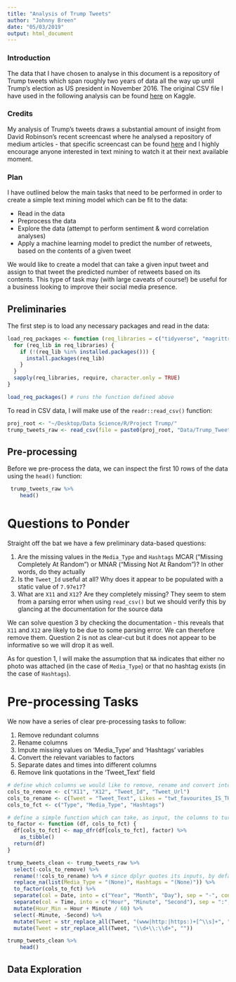 ```yaml
---
title: "Analysis of Trump Tweets"
author: "Johnny Breen"
date: "05/03/2019"
output: html_document
---
```


### Introduction

The data that I have chosen to analyse in this document is a repository of Trump tweets which span roughly two years of data all the way up until Trump's election as US president in November 2016. The original CSV file I have used in the following analysis can be found [here](https://www.kaggle.com/kingburrito666/better-donald-trump-tweets) on Kaggle.

### Credits

My analysis of Trump's tweets draws a substantial amount of insight from David Robinson's recent screencast where he analysed a repository of medium articles - that specific screencast can be found [here](https://www.youtube.com/watch?v=C69QyycHsgE) and I highly encourage anyone interested in text mining to watch it at their next available moment.

### Plan

I have outlined below the main tasks that need to be performed in order to create a simple text mining model which can be fit to the data:

* Read in the data
* Preprocess the data
* Explore the data (attempt to perform sentiment & word correlation analyses)
* Apply a machine learning model to predict the number of retweets, based on the contents of a given tweet

We would like to create a model that can take a given input tweet and assign to that tweet the predicted number of retweets based on its contents. This type of task may (with large caveats of course!) be useful for a business looking to improve their social media presence.

## Preliminaries

The first step is to load any necessary packages and read in the data:

```r
load_req_packages <- function (req_libraries = c("tidyverse", "magrittr", "broom", "widyr", "ggraph", "igraph")) {
  for (req_lib in req_libraries) {
    if (!(req_lib %in% installed.packages())) {
      install.packages(req_lib)
    }
  }
  sapply(req_libraries, require, character.only = TRUE)
}

load_req_packages() # runs the function defined above
```

To read in CSV data, I will make use of the `readr::read_csv()` function: 

```r
proj_root <- "~/Desktop/Data Science/R/Project Trump/" 
trump_tweets_raw <- read_csv(file = paste0(proj_root, "Data/Trump_Tweets.csv"))
```

## Pre-processing

Before we pre-process the data, we can inspect the first 10 rows of the data using the `head()` function:

```r
 trump_tweets_raw %>%
    head()
```

# Questions to Ponder

Straight off the bat we have a few preliminary data-based questions:

1. Are the missing values in the `Media_Type` and `Hashtags` MCAR ("Missing Completely At Random") or MNAR ("Missing Not At Random")? In other words, do they actually 
2. Is the `Tweet_Id` useful at all? Why does it appear to be populated with a static value of `7.97e17`?
3. What are `X11` and `X12`? Are they completely missing? They seem to stem from a parsing error when using `read_csv()` but we should verify this by glancing at the documentation for the source data

We can solve question 3 by checking the documentation - this reveals that `X11` and `X12` are likely to be due to some parsing error. We can therefore remove them. Question 2 is not as clear-cut but it does not appear to be informative so we will drop it as well.

As for question 1, I will make the assumption that `NA` indicates that either no photo was attached (in the case of `Media_Type`) or that no hashtag exists (in the case of `Hashtags`).

# Pre-processing Tasks

We now have a series of clear pre-processing tasks to follow:

1. Remove redundant columns
2. Rename columns 
3. Impute missing values on 'Media_Type' and 'Hashtags' variables
4. Convert the relevant variables to factors
5. Separate dates and times into different columns
6. Remove link quotations in the 'Tweet_Text' field

```r
# define which columns we would like to remove, rename and convert into factors
cols_to_remove <- c("X11", "X12", "Tweet_Id", "Tweet_Url")
cols_to_rename <- c(Tweet = "Tweet_Text", Likes = "twt_favourites_IS_THIS_LIKE_QUESTION_MARK")
cols_to_fct <- c("Type", "Media_Type", "Hashtags")

# define a simple function which can take, as input, the columns to turn into factors and output the corrected dataframe
to_factor <- function (df, cols_to_fct) {
  df[cols_to_fct] <- map_dfr(df[cols_to_fct], factor) %>%
    as_tibble()
  return(df)
}

trump_tweets_clean <- trump_tweets_raw %>%
  select(-cols_to_remove) %>% 
  rename(!!cols_to_rename) %>% # since dplyr quotes its inputs, by default, we need to communicate that we have already done this (i.e. we don't want 'rename' to take 'cols_to_rename' too literally...) by using '!!'
  replace_na(list(Media_Type = "(None)", Hashtags = "(None)")) %>%
  to_factor(cols_to_fct) %>% 
  separate(col = Date, into = c("Year", "Month", "Day"), sep = "-", convert = TRUE) %>% 
  separate(col = Time, into = c("Hour", "Minute", "Second"), sep = ":", convert = TRUE) %>% 
  mutate(Hour_Min = Hour + Minute / 60) %>% 
  select(-Minute, -Second) %>% 
  mutate(Tweet = str_replace_all(Tweet, "(www|http:|https:)+[^\\s]+", "")) %>% # remove links
  mutate(Tweet = str_replace_all(Tweet, "\\d+\\:\\d+", "")) 

trump_tweets_clean %>%
    head()
```

## Data Exploration